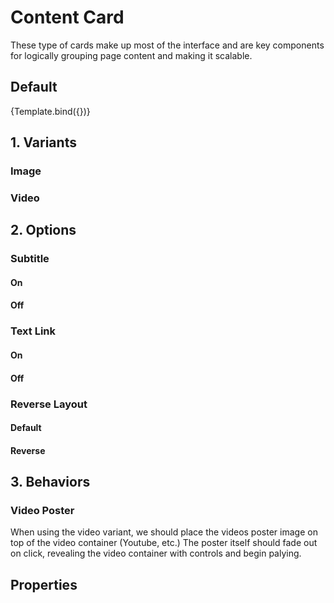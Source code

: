 
<Meta
  title="Components/Structure/Cards/ContentCard"
  component={ContentCard}
  decorators={[withDesign]}
/>


# Content Card

These type of cards make up most of the interface and are key components for logically grouping page content and making it scalable.

## Default

<Canvas className='sb-content-card default'>
  <Story
    name="ContentCard"
    args={{
      ...example,
    }}
    parameters={{
      design: {
        name: 'Figma Design',
        type: 'figma',
        url:
          'https://www.figma.com/file/TENnOP4K38G6r3vDL3emCP/AB---Style-Guide?node-id=7097%3A128486',
      },
    }}
  >
    {Template.bind({})}
  </Story>
</Canvas>

## 1. Variants

### Image
<Canvas>
  <ContentCard {...example} responsive={false} />
</Canvas>

### Video
<Canvas>
  <ContentCard {...example} responsive={false} video />
</Canvas>

## 2. Options

### Subtitle

#### On
<Canvas>
  <ContentCard {...example} responsive contentLink={null}/>
</Canvas>

#### Off
<Canvas>
  <ContentCard {...example} responsive subtitle={null} reverse contentLink={null}/>
</Canvas>

### Text Link

#### On
<Canvas>
  <ContentCard {...example} subtitle={null} responsive />
</Canvas>

#### Off
<Canvas>
  <ContentCard {...example} subtitle={null} responsive contentLink={null} />
</Canvas>

### Reverse Layout

#### Default
<Canvas>
  <ContentCard {...example} responsive />
</Canvas>

#### Reverse
<Canvas>
  <ContentCard {...example} responsive reverse />
</Canvas>

## 3. Behaviors

### Video Poster

When using the video variant, we should place the videos poster image on top of the video container (Youtube, etc.) The poster itself should fade out on click, revealing the video container with controls and begin palying.

<Canvas>
  <ContentCard {...example} responsive video />
</Canvas>

<Canvas>
  <Container>
    <Row>
      <Col xs={12} sm={12} md={4} lg={4} className="mb-md-8">
        <ContentCard {...example} responsive={false} video />
      </Col>
      <Col xs={12} sm={12} md={4} lg={4} className="mb-md-8">
        <ContentCard {...example} responsive={false} video />
      </Col>
      <Col xs={12} sm={12} md={4} lg={4} className="mb-md-8">
        <ContentCard {...example} responsive={false} video />
      </Col>
    </Row>
  </Container>
</Canvas>

## Properties

<ArgsTable of={ContentCard} />
